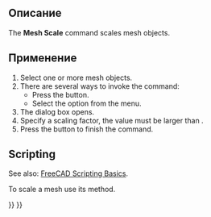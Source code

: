 <languages/>

{{Docnav/ru
|[[Mesh_Decimating/ru|Decimating]]
|[[Mesh_BuildRegularSolid/ru|BuildRegularSolid]]
|[[Mesh_Workbench/ru|Mesh]]
|IconL=Mesh_Decimating.svg
|IconR=Mesh_BuildRegularSolid.svg
|IconC=Workbench_Mesh.svg
}}

<div class="mw-translate-fuzzy">
{{GuiCommand/ru
|Name=Mesh Scale
|Name/ru=Mesh Scale
|Workbenches=[[Mesh Workbench/ru|Mesh]]
|MenuLocation=
|Shortcut=
|SeeAlso=
}}
</div>

<span id="Description"></span>
==Описание==

The '''Mesh Scale''' command scales mesh objects.

<span id="Usage"></span>
==Применение==

# Select one or more mesh objects.
# There are several ways to invoke the command:
#* Press the {{Button|[[Image:Mesh_Scale.svg|16px]] [[Mesh_Scale|Scale]]}} button.
#* Select the {{MenuCommand|Meshes → [[Image:Mesh_Scale.svg|16px]] Scale}} option from the menu.
# The {{MenuCommand|Scaling}} dialog box opens.
# Specify a scaling factor, the value must be larger than {{Value|0}}.
# Press the {{button|OK}} button to finish the command.

==Scripting==

See also: [[FreeCAD_Scripting_Basics|FreeCAD Scripting Basics]].

To scale a mesh use its {{incode|transformGeometry}} method.

{{Code|code=
import FreeCAD as App
import Mesh

# Create a non-parametric box-shaped mesh:
msh = App.ActiveDocument.addObject("Mesh::Feature", "Mesh")
msh.Mesh = Mesh.createBox(10, 10, 10)
msh.ViewObject.DisplayMode = "Flat Lines"

# Create and scale a matrix:
mat = App.Matrix()
mat.scale(2.0, 3.0, 4.0)  # Unequal scaling.

# We need to work on a copy of the msh.Mesh object:
new_msh = msh.Mesh.copy()

# Transform that copy:
new_msh.transformGeometry(mat)

# Update msh.Mesh:
msh.Mesh = new_msh
}}


{{Docnav/ru
|[[Mesh_Decimating/ru|Decimating]]
|[[Mesh_BuildRegularSolid/ru|BuildRegularSolid]]
|[[Mesh_Workbench/ru|Mesh]]
|IconL=Mesh_Decimating.svg
|IconR=Mesh_BuildRegularSolid.svg
|IconC=Workbench_Mesh.svg
}}

{{Mesh Tools navi{{#translation:}}}}
{{Userdocnavi{{#translation:}}}}